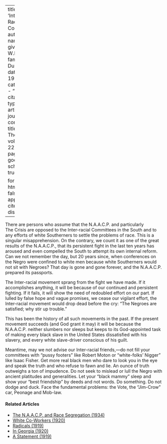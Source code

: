 
---
title: 'Inter-Racial Comity'
author:
  - name:
      given: W.E.B.
      family: Du Bois
date: May 1922
categories: 
  - ""
citation: 
  type: article-journal
  container-title: The Crisis
  volume: 22
  issue: 1
  page: 6-7
google-scholar: true

format:
  html:
    toc: false
    appendix-cite-as: display
---


There are persons who assume that the N.A.A.C.P. and particularly <span class="crisis-title">The Crisis</span> are opposed to the Inter-racial Committees in the South and to any efforts of white Southerners to settle the problems of race. This is a singu­lar misapprehension. On the contrary, we count it as one of the great results of the N.A.A.C.P., that its persistent fight in the last ten years has aroused and even compelled the South to attempt its own internal reform. Can we not remember the day, but 20 years since, when conferences on the Negro were confined to white men because white Southerners would not sit with Negroes? That day is gone and gone forever, and the N.A.A.C.P. prepared its passports.

The Inter-racial movement sprang from the fight we have made. If it accomplishes anything, it will be because of our continued and persistent fighting. If it fails, it will show the need of redoubled effort on our part. If lulled by false hope and vague promises, we cease our vigilant effort, the Inter-racial movement would drop dead before the cry: "The Negroes are satisfied; why stir up trouble."

This has been the history of all such movements in the past. If the present movement succeeds (and God grant it may) it will be because the N.A.A.C.P. neither slumbers nor sleeps but keeps to its God-appointed task of making every black slave in the United States dissatisfied with his slavery, and every white slave-driver conscious of his guilt.

Meantime, may we not advise our Inter-racial friends,---do not fill your committees with "pussy footers" like Robert Moton or "white-folks' Nigger" like Isaac Fisher. Get more real black men who dare to look you in the eye and speak the truth and who refuse to fawn and lie. An ounce of truth outweighs a ton of impudence. Do not seek to mislead or lull the Negro with ancient platitudes and generalities. Let your "black mam­my" sleep and show your "best friendship" by deeds and not words. Do something. Do not dodge and duck. Face the fundamental problems: the Vote, the "Jim-Crow" car, Peonage and Mob-law.

<!-- Similar articles start here -->
<div  class="clear-wrap"></div>

#### Related Articles

* [The N.A.A.C.P. and Race Segregation (1934)](/Volumes/41/02/naacp_and_race_segregation.html)
* [White Co-Workers (1920)](/Volumes/20/01/white_coworkers.html)
* [Radicals (1919)](/Volumes/19/02/radicals.html)
* [In Georgia (1920)](/Volumes/20/03/in-georgia.html)
* [A Statement (1919)](/Volumes/19/01/statement.html)

<!-- Similar articles end here -->